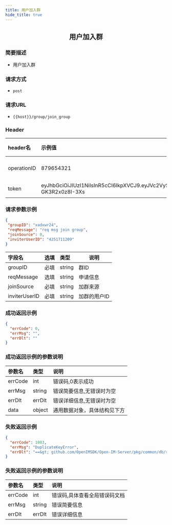 ```yaml
---
title: 用户加入群
hide_title: true
---
```


<center>

## 用户加入群

</center>

### 简要描述
- 用户加入群
### 请求方式
- `post` 
### 请求URL
- `{{host}}/group/join_group` 


### Header
|header名|示例值|选填|类型|说明|
|:----    |:-------    |:--- |---|------      |
|operationID|879654321|必填|string|operationID用于全局链路追踪|
|token|eyJhbGciOiJIUzI1NiIsInR5cCI6IkpXVCJ9.eyJVc2VySUQiOiJvcGVuSU02NTQzMjEiLCJQbGF0Zm9ybUlEIjowLCJleHAiOjE2OTY0OTE4NTAsIm5iZiI6MTY4ODcxNTU1MCwiaWF0IjoxNjg4NzE1ODUwfQ.Mfhg3OiRtJY48rZbKWecNeydnHWW-GK3R2x0z8I-3Xs|必填|string|管理员或者用户token|


### 请求参数示例


```json
{
 "groupID": "xadxwr24",
 "reqMessage": "req msg join group",
 "joinSource": 0,
 "inviterUserID": "4251711209"
}
```
|字段名|选填|类型|说明|
|:----    |:-------    |:--- |---|
|groupID|必填|string|群ID|
|reqMessage|选填|string|申请信息|
|joinSource|必填|string|加群来源|
|inviterUserID|必填|string|加群的用户ID|
### 成功返回示例


```json
{
  "errCode": 0,
  "errMsg": "",
  "errDlt": ""
}
```
### 成功返回示例的参数说明


|参数名|类型|说明|
|:----    |:-------    |:--- |
|errCode|int|错误码,0表示成功|
|errMsg|string|错误简要信息,无错误时为空|
|errDlt|errDlt|错误详细信息,无错误时为空|
|data|object|通用数据对象，具体结构见下方|
### 失败返回示例


```json
{
  "errCode": 1003,
  "errMsg": "DuplicateKeyError",
  "errDlt": "==&gt; github.com/OpenIMSDK/Open-IM-Server/pkg/common/db/relation.(*GroupRequestGorm).Create()@27: Create: Error 1062: Duplicate entry 'openIMAdmin-xadxwr24' for key 'PRIMARY'"
}
```
### 失败返回示例的参数说明


|参数名|类型|说明|
|:----    |:-------    |:--- |
|errCode|int|错误码,具体查看全局错误码文档|
|errMsg|string|错误简要信息|
|errDlt|errDlt|错误详细信息|
